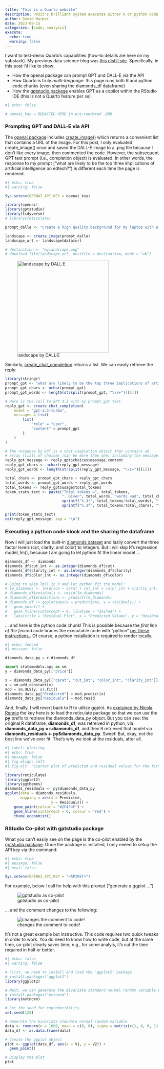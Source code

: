 ```yaml
---
title: "This is a Quarto website"
description: Posit's brilliant system executes either R or python code (and a GPT API example) 
author: David Harper
date: 2023-09-15
categories: [code, analysis]
execute: 
  echo: true
  warning: false
---
```


I want to test-demo Quarto's capabilities (how-to details are here on my substack). My previous data science blog was [this distill site](https://dh-data.org/). Specifically, in this post I'd like to show:

-   How the openai package can prompt GPT and DALL-E via the API
-   How Quarto is truly *multi-language*: this page runs both R and python code chunks (even sharing the diamonds_df dataframe)
-   How the [gptstudio package](https://github.com/MichelNivard/gptstudio) enables GPT as a copilot within the RStudio IDE (this is not a Quarto feature per se)

```r
#| echo: false

# openai_key = REDACTED HERE in pre-rendered .QMD

```

### Prompting GPT and DALL-E via API

The [openai package](https://github.com/irudnyts/openai) includes [create_image()](https://platform.openai.com/docs/api-reference/images) which returns a convenient list that contains a URL of the image. For this post, I only evaluated create_image() once and saved the DALL-E image to a .png file because I don't like every image; then commented the code. However, the subsequent GPT text prompt (i.e., completion object) is evaluated. In other words, the response to my prompt ("what are likely to be the top three implications of artificial intelligence on edtech?") is different each time the page is rendered.

```r
#| echo: true
#| warning: false

Sys.setenv(OPENAI_API_KEY = openai_key)

library(openai)
library(gptstudio)
library(tidyverse)
# library(reticulate)

prompt_dalle <- "Create a high quality background for my laptop with a minimalist landscape of a mountain with forest with multiple sky colors during sunset"

landscape <- create_image(prompt_dalle)
landscape_url <- landscape$data$url

# destination <- "mylandscape.png"
# download.file(landscape_url, destfile = destination, mode = "wb")

```

![landscape by DALL·E](mylandscape.png){width="300" fig-align="left"}

Similarly, [create_chat_completion](https://platform.openai.com/docs/api-reference/chat/create) returns a list. We can easily retrieve the reply:

```r

library(stringr)
prompt_gpt <- "what are likely to be the top three implications of artificial intelligence on edtech?"
prompt_gpt_chars <- nchar(prompt_gpt)
prompt_gpt_words <- length(strsplit(prompt_gpt, "\\s+")[[1]])

# Here is the call to GPT 3.5 with my prompt_gpt text
reply_gpt <- create_chat_completion(
    model = "gpt-3.5-turbo",
    messages = list(
        list(
            "role" = "user",
            "content" = prompt_gpt
        )
    )
)

# The response by GPT is a chat completion object that contains an
# array (list) of choices (can be more than one) including the message.content
reply_gpt_message <- reply_gpt$choices$message.content
reply_gpt_chars <- nchar(reply_gpt_message)
reply_gpt_words <- length(strsplit(reply_gpt_message, "\\s+")[[1]])

total_chars <- prompt_gpt_chars + reply_gpt_chars
total_words <- prompt_gpt_words + reply_gpt_words
total_tokens <- reply_gpt$usage$total_tokens
token_stats_text <- paste("Total tokens =", total_tokens, 
                          ". Given", total_words, "words and", total_chars, "characters, that's",
                          sprintf("%.3f", total_tokens/total_words), "tokens/word and",
                          sprintf("%.3f", total_tokens/total_chars), "tokens/character.")

print(token_stats_text)
cat(reply_gpt_message, sep = "\n")

```

### Executing a python code block and the sharing the dataframe

Now I will just load the built-in [diamonds dataset](https://ggplot2.tidyverse.org/reference/diamonds.html) and lazily convert the three factor levels (cut, clarity, and color) to integers. But I will skip R's regression model, lm(), because I am going to let python fit the linear model ...

```r
diamonds_df <- diamonds
diamonds_df$cut_int <- as.integer(diamonds_df$cut)
diamonds_df$clarity_int <- as.integer(diamonds_df$clarity)
diamonds_df$color_int <- as.integer(diamonds_df$color)

# Going to skip lm() in R and let python fit the model!
# lm_diamonds <- lm(price ~ carat + cut_int + color_int + clarity_int, data = diamonds_df)
# diamonds_df$residuals <- resid(lm_diamonds)
# diamonds_df$predictions <- predict(lm_diamonds)
# diamonds_df |> ggplot(aes(x = predictions, y = residuals)) +
#   geom_point() +
#   geom_hline(yintercept = 0, linetype = "dashed") +
#   labs(title = "Residual Plot", x = "Predicted Values", y = "Residuals")

```

... and here is the python code chunk! This is possible because the *first line of the fenced code* braces the executable code with "python" [per these instructions.](https://quarto.org/docs/computations/python.html). Of course, a python installation is required to render locally.

```python
#| echo: fenced
#| message: false

diamonds_data_py = r.diamonds_df

import statsmodels.api as sm
y = diamonds_data_py[["price"]]

x = diamonds_data_py[["carat", "cut_int", "color_int", "clarity_int"]]
x = sm.add_constant(x)
mod = sm.OLS(y, x).fit()
diamonds_data_py["Predicted"] = mod.predict(x)
diamonds_data_py["Residuals"] = mod.resid

```

And, finally, I will revert back to R to utilize ggplot. As [explained by Nicola Rennie](https://nrennie.rbind.io/blog/combining-r-and-python-with-reticulate-and-quarto/) the key here is to load the reticulate package so that we can use the **py** prefix to retrieve the diamonds_data_py object. But you can see: the original R dataframe, **diamonds_df**, was retreived in python, via **diamonds_data_py = r.diamonds_df**, and then R retrieved that model via **diamonds_residuals \<- py\$diamonds_data_py**. Sweet! But, okay, not the best line we've ever fit. That's why we look at the residuals, after all.

```r
#| label: plotting
#| echo: true
#| message: false
#| fig-align: left
#| fig-alt: "Scatter plot of predicted and residual values for the fitted linear model."

library(reticulate)
library(ggplot2)
library(ggthemes)
diamonds_residuals <- py$diamonds_data_py
ggplot(data = diamonds_residuals,
       mapping = aes(x = Predicted,
                     y = Residuals)) +
    geom_point(colour = "#2F4F4F") +
    geom_hline(yintercept = 0, colour = "red") +
    theme_economist()
```

### RStudio Co-pilot with gptstudio package

What you can't easily see on the page is the co-pilot enabled by the [gptstudio package](https://github.com/MichelNivard/gptstudio). Once the package is installed, I only neeed to setup the API key via the command:

```r
#| echo: true
#| message: false
#| eval: false

Sys.setenv(OPENAI_API_KEY = "<APIKEY>")
```

For example, below I call for help with this prompt ("generate a ggplot ...")

![gptstudio as co-pilot](gptstudio-first.png)

... and the comment changes to the following:

![changes the comment to code!](gptstudio-second.png)

It's not a great example but instructive. This code requires two quick tweaks in order to work. You do need to know how to write code, but at the same time, co-pilot clearly saves time; e.g., for some analyis, it's cut the time required in half or better.

```r
#| echo: false
#| warning: false

# First, we need to install and load the 'ggplot2' package
# install.packages("ggplot2")
library(ggplot2)

# Next, we can generate the bivariate standard normal random variable using the 'mvtnorm' package
# install.packages("mvtnorm")
library(mvtnorm)

# Set the seed for reproducibility
set.seed(123)

# Generate the bivariate standard normal random variable
data <- rmvnorm(n = 1000, mean = c(0, 0), sigma = matrix(c(1, 0, 0, 1), nrow = 2))
data_df <- as.data.frame(data)

# Create the ggplot object
plot <- ggplot(data_df, aes(x = V1, y = V2)) +
  geom_point()

# Display the plot
plot

```
